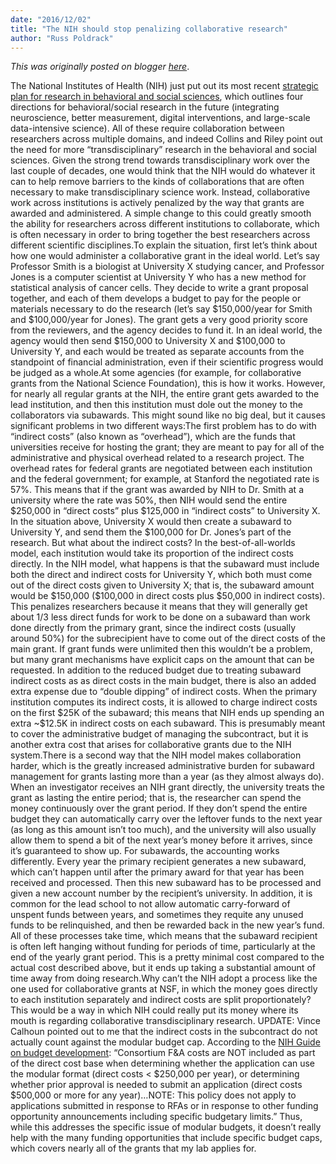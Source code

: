 ```yaml
---
date: "2016/12/02"
title: "The NIH should stop penalizing collaborative research"
author: "Russ Poldrack"
---
```


*This was originally posted on blogger [here](https://russpoldrack.blogspot.com/2016/12/the-nih-should-stop-penalizing.html)*.

The National Institutes of Health (NIH) just put out its most recent [strategic plan for research in behavioral and social sciences](http://stm.sciencemag.org/content/8/366/366ed14), which outlines four directions for behavioral/social research in the future (integrating neuroscience, better measurement, digital interventions, and large-scale data-intensive science).  All of these require collaboration between researchers across multiple domains, and indeed Collins and Riley point out the need for more "transdisciplinary" research in the behavioral and social sciences.  Given the strong trend towards transdisciplinary work over the last couple of decades, one would think that the NIH would do whatever it can to help remove barriers to the kinds of collaborations that are often necessary to make transdisciplinary science work.  Instead, collaborative work across institutions is actively penalized by the way that grants are awarded and administered.  A simple change to this could greatly smooth the ability for researchers across different institutions to collaborate, which is often necessary in order to bring together the best researchers across different scientific disciplines.To explain the situation, first let's think about how one would administer a collaborative grant in the ideal world.  Let's say Professor Smith is a biologist at University X studying cancer, and Professor Jones is a computer scientist at University Y who has a new method for statistical analysis of cancer cells.  They decide to write a grant proposal together, and each of them develops a budget to pay for the people or materials necessary to do the research (let's say $150,000/year for Smith and $100,000/year for Jones).  The grant gets a very good priority score from the reviewers, and the agency decides to fund it.  In an ideal world, the agency would then send $150,000 to University X and $100,000 to University Y, and each would be treated as separate accounts from the standpoint of financial administration, even if their scientific progress would be judged as a whole.At some agencies (for example, for collaborative grants from the National Science Foundation), this is how it works. However, for nearly all regular grants at the NIH, the entire grant gets awarded to the lead institution, and then this institution must dole out the money to the collaborators via subawards.  This might sound like no big deal, but it causes significant problems in two different ways:The first problem has to do with "indirect costs" (also known as "overhead"), which are the funds that universities receive for hosting the grant; they are meant to pay for all of the administrative and physical overhead related to a research project.  The overhead rates for federal grants are negotiated between each institution and the federal government; for example, at Stanford the negotiated rate is 57%.  This means that if the grant was awarded by NIH to Dr. Smith at a university where the rate was 50%, then NIH would send the entire $250,000 in "direct costs" plus $125,000 in "indirect costs" to University X. In the situation above, University X would then create a subaward to University Y, and send them the $100,000 for Dr. Jones's part of the research.  But what about the indirect costs?  In the best-of-all-worlds model, each institution would take its proportion of the indirect costs directly. In the NIH model, what happens is that the subaward must include both the direct and indirect costs for University Y, which both must come out of the direct costs given to University X; that is, the subaward amount would be $150,000 ($100,000 in direct costs plus $50,000 in indirect costs).  This penalizes researchers because it means that they will generally get about 1/3 less direct funds for work to be done on a subaward than work done directly from the primary grant, since the indirect costs (usually around 50%) for the subrecipient have to come out of the direct costs of the main grant.  If grant funds were unlimited then this wouldn't be a problem, but many grant mechanisms have explicit caps on the amount that can be requested.  In addition to the reduced budget due to treating subaward indirect costs as as direct costs in the main budget, there is also an added extra expense due to "double dipping" of indirect costs.  When the primary institution computes its indirect costs, it is allowed to charge indirect costs on the first $25K of the subaward; this means that NIH ends up spending an extra ~$12.5K in indirect costs on each subaward.  This is presumably meant to cover the administrative budget of managing the subcontract, but it is another extra cost that arises for collaborative grants due to the NIH system.There is a second way that the NIH model makes collaboration harder, which is the greatly increased  administrative burden for subaward management for grants lasting more than a year (as they almost always do).  When an investigator receives an NIH grant directly, the university treats the grant as lasting the entire period; that is, the researcher can spend the money continuously over the grant period.  If they don't spend the entire budget they can automatically carry over the leftover funds to the next year (as long as this amount isn't too much), and the university will also usually allow them to spend a bit of the next year's money before it arrives, since it's guaranteed to show up.  For subawards, the accounting works differently. Every year the primary recipient generates a new subaward, which can't happen until after the primary award for that year has been received and processed.  Then this new subaward has to be processed and given a new account number by the recipient's university. In addition, it is common for the lead school to not allow automatic carry-forward of unspent funds between years, and sometimes they requite any unused funds to be relinquished, and then be rewarded back in the new year's fund.  All of these processes take time, which means that the subaward recipient is often left hanging without funding for periods of time, particularly at the end of the yearly grant period.  This is a pretty minimal cost compared to the actual cost described above, but it ends up taking a substantial amount of time away from doing research.Why can't the NIH adopt a process like the one used for collaborative grants at NSF, in which the money goes directly to each institution separately and indirect costs are split proportionately?  This would be a way in which NIH could really put its money where its mouth is regarding collaborative transdisciplinary research.  UPDATE: Vince Calhoun pointed out to me that the indirect costs in the subcontract do not actually count against the modular budget cap.  According to the [NIH Guide on budget development](https://grants.nih.gov/.../for.../develop-your-budget.htm): "Consortium F&A costs are NOT included as part of the direct cost base when determining whether the application can use the modular format (direct costs < $250,000 per year), or determining whether prior approval is needed to submit an application (direct costs $500,000 or more for any year)...NOTE: This policy does not apply to applications submitted in response to RFAs or in response to other funding opportunity announcements including specific budgetary limits." Thus, while this addresses the specific issue of modular budgets, it doesn't really help with the many funding opportunities that include specific budget caps, which covers nearly all of the grants that my lab applies for.